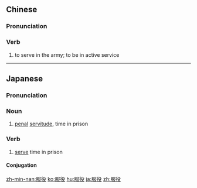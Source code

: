 ==Chinese==
{{zh-forms}}

===Pronunciation===
{{zh-pron
|m=fúyì
|c=fuk6 jik6
|mn=ho̍k-ia̍h
|cat=v
}}

===Verb===
{{zh-verb}}

# to serve in the army; to be in active service

----

==Japanese==
{{ja-kanjitab|ふく|えき|yomi=on}}

===Pronunciation===
{{ja-pron|ふくえき|y=on}}

===Noun===
{{ja-noun|ふくえき}}

# [[penal]] [[servitude]], time in prison

===Verb===
{{ja-verb-suru|tr=intrans|ふくえき}}

# [[serve]] time in prison

====Conjugation====
{{ja-suru|ふくえき}}

[[zh-min-nan:服役]]
[[ko:服役]]
[[hu:服役]]
[[ja:服役]]
[[zh:服役]]